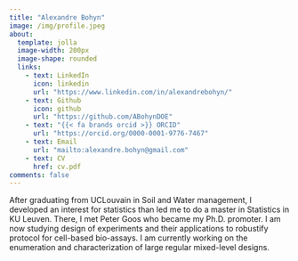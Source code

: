 ```yaml
---
title: "Alexandre Bohyn"
image: /img/profile.jpeg
about:
  template: jolla
  image-width: 200px
  image-shape: rounded
  links:
    - text: LinkedIn
      icon: linkedin
      url: "https://www.linkedin.com/in/alexandrebohyn/"
    - text: Github
      icon: github
      url: "https://github.com/ABohynDOE"
    - text: "{{< fa brands orcid >}} ORCID"
      url: "https://orcid.org/0000-0001-9776-7467"
    - text: Email
      url: "mailto:alexandre.bohyn@gmail.com"
    - text: CV
      href: cv.pdf
comments: false
---
```


After graduating from UCLouvain in Soil and Water management, I developed an interest for statistics than led me to do a master in Statistics in KU Leuven. There, I met Peter Goos who became my Ph.D. promoter. I am now studying design of experiments and their applications to robustify protocol for cell-based bio-assays. I am currently working on the enumeration and characterization of large regular mixed-level designs.
